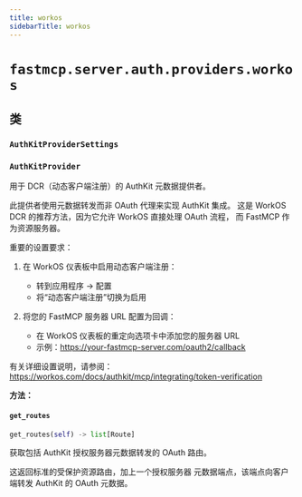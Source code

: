 ```yaml
---
title: workos
sidebarTitle: workos
---
```


# `fastmcp.server.auth.providers.workos`

## 类

### `AuthKitProviderSettings` <sup><a href="https://github.com/jlowin/fastmcp/blob/main/src/fastmcp/server/auth/providers/workos.py#L18" target="_blank"><Icon icon="github" style="width: 14px; height: 14px;" /></a></sup>

### `AuthKitProvider` <sup><a href="https://github.com/jlowin/fastmcp/blob/main/src/fastmcp/server/auth/providers/workos.py#L31" target="_blank"><Icon icon="github" style="width: 14px; height: 14px;" /></a></sup>


用于 DCR（动态客户端注册）的 AuthKit 元数据提供者。

此提供者使用元数据转发而非 OAuth 代理来实现 AuthKit 集成。
这是 WorkOS DCR 的推荐方法，因为它允许 WorkOS 直接处理 OAuth 流程，
而 FastMCP 作为资源服务器。

重要的设置要求：

1. 在 WorkOS 仪表板中启用动态客户端注册：
   - 转到应用程序 → 配置
   - 将“动态客户端注册”切换为启用

2. 将您的 FastMCP 服务器 URL 配置为回调：
   - 在 WorkOS 仪表板的重定向选项卡中添加您的服务器 URL
   - 示例：https://your-fastmcp-server.com/oauth2/callback

有关详细设置说明，请参阅：
https://workos.com/docs/authkit/mcp/integrating/token-verification


**方法：**

#### `get_routes` <sup><a href="https://github.com/jlowin/fastmcp/blob/main/src/fastmcp/server/auth/providers/workos.py#L114" target="_blank"><Icon icon="github" style="width: 14px; height: 14px;" /></a></sup>

```python
get_routes(self) -> list[Route]
```

获取包括 AuthKit 授权服务器元数据转发的 OAuth 路由。

这返回标准的受保护资源路由，加上一个授权服务器
元数据端点，该端点向客户端转发 AuthKit 的 OAuth 元数据。

